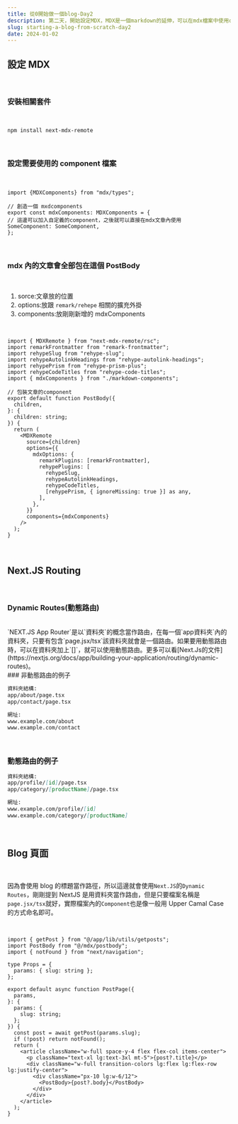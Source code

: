 ```yaml
---
title: 從0開始做一個blog-Day2
description: 第二天，開始設定MDX，MDX是一個markdown的延伸，可以在mdx檔案中使用component。
slug: starting-a-blog-from-scratch-day2
date: 2024-01-02
---
```


## 設定 MDX

<br />

### 安裝相關套件

<br />

```bash:>_ terminal
npm install next-mdx-remote
```

<br />

### 設定需要使用的 component 檔案

<br />

```typescript:src\mdx\markdown-components.tsx showLineNumbers{6}
import {MDXComponents} from "mdx/types";

// 創造一個 mxdcomponents
export const mdxComponents: MDXComponents = {
// 這邊可以加入自定義的component，之後就可以直接在mdx文章內使用
SomeComponent: SomeComponent,
};

```

<br />

### mdx 內的文章會全部包在這個 PostBody

<br />

1. sorce:文章放的位置
2. options:放跟 `remark/rehepe` 相關的擴充外掛
3. components:放剛剛新增的 mdxComponents

<br />

```typescript:src\mdx\postbody.tsx
import { MDXRemote } from "next-mdx-remote/rsc";
import remarkFrontmatter from "remark-frontmatter";
import rehypeSlug from "rehype-slug";
import rehypeAutolinkHeadings from "rehype-autolink-headings";
import rehypePrism from "rehype-prism-plus";
import rehypeCodeTitles from "rehype-code-titles";
import { mdxComponents } from "./markdown-components";

// 包裝文章的component
export default function PostBody({
  children,
}: {
  children: string;
}) {
  return (
    <MDXRemote
      source={children}
      options={{
        mdxOptions: {
          remarkPlugins: [remarkFrontmatter],
          rehypePlugins: [
            rehypeSlug,
            rehypeAutolinkHeadings,
            rehypeCodeTitles,
            [rehypePrism, { ignoreMissing: true }] as any,
          ],
        },
      }}
      components={mdxComponents}
    />
  );
}
```

<br />

## Next.JS Routing

<br />

### Dynamic Routes(動態路由)

<br />
`NEXT.JS App Router`是以`資料夾`的概念當作路由，在每一個`app資料夾`內的資料夾，只要有包含`page.jsx/tsx`該資料夾就會是一個路由。如果要用動態路由時，可以在資料夾加上`[]`，就可以使用動態路由。更多可以看[Next.Js的文件](https://nextjs.org/docs/app/building-your-application/routing/dynamic-routes)。

<br />
### 非動態路由的例子

```md
資料夾結構:
app/about/page.tsx
app/contact/page.tsx

網址:
www.example.com/about
www.example.com/contact
```

<br />

### 動態路由的例子

```md
資料夾結構:
app/profile/[id]/page.tsx
app/category/[productName]/page.tsx

網址:
www.example.com/profile/[id]
www.example.com/category/[productName]
```

<br />

## Blog 頁面

<br />

因為會使用 blog 的標題當作路徑，所以這邊就會使用`Next.JS`的`Dynamic Routes`，剛剛提到 NextJS 是用資料夾當作路由，但是只要檔案名稱是`page.jsx/tsx`就好，實際檔案內的`Component`也是像一般用 Upper
Camal Case 的方式命名即可。

<br />

```typescript:src\app\blog[slug]\page.tsx
import { getPost } from "@/app/lib/utils/getposts";
import PostBody from "@/mdx/postbody";
import { notFound } from "next/navigation";

type Props = {
  params: { slug: string };
};

export default async function PostPage({
  params,
}: {
  params: {
    slug: string;
  };
}) {
  const post = await getPost(params.slug);
  if (!post) return notFound();
  return (
    <article className="w-full space-y-4 flex flex-col items-center">
      <p className="text-xl lg:text-3xl mt-5">{post?.title}</p>
      <div className="w-full transition-colors lg:flex lg:flex-row lg:justify-center">
        <div className="px-10 lg:w-6/12">
          <PostBody>{post?.body}</PostBody>
        </div>
      </div>
    </article>
  );
}

```
